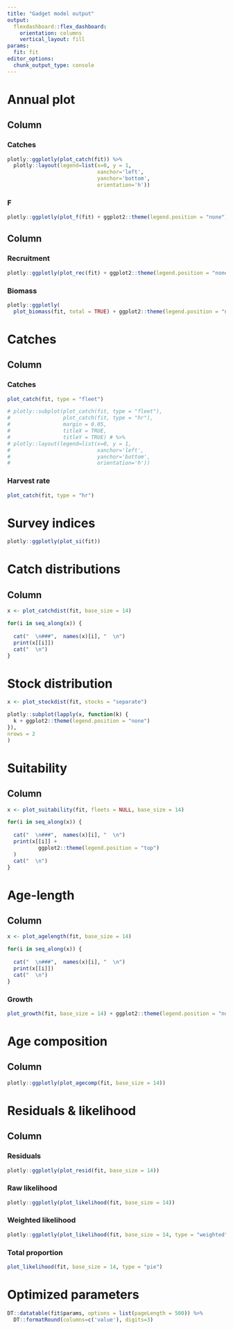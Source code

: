 ```yaml
---
title: "Gadget model output"
output: 
  flexdashboard::flex_dashboard:
    orientation: columns
    vertical_layout: fill
params: 
  fit: fit
editor_options: 
  chunk_output_type: console
---
```


Annual plot
=======================================================================

Column {data-width=500}
-----------------------------------------------------------------------

### Catches

```r
plotly::ggplotly(plot_catch(fit)) %>% 
  plotly::layout(legend=list(x=0, y = 1, 
                             xanchor='left',
                             yanchor='bottom',
                             orientation='h'))
```

### F

```r
plotly::ggplotly(plot_f(fit) + ggplot2::theme(legend.position = "none"))
```


Column {data-width=500}
-----------------------------------------------------------------------

### Recruitment

```r
plotly::ggplotly(plot_rec(fit) + ggplot2::theme(legend.position = "none"))
```

### Biomass

```r
plotly::ggplotly(
  plot_biomass(fit, total = TRUE) + ggplot2::theme(legend.position = "none"))
```

Catches
=======================================================================

Column {.tabset}
-----------------------------------------------------------------------

### Catches

```r
plot_catch(fit, type = "fleet")

# plotly::subplot(plot_catch(fit, type = "fleet"),
#                 plot_catch(fit, type = "hr"),
#                 margin = 0.05,
#                 titleX = TRUE,
#                 titleY = TRUE) # %>% 
# plotly::layout(legend=list(x=0, y = 1, 
#                            xanchor='left',
#                            yanchor='bottom',
#                            orientation='h')) 

```

### Harvest rate

```r
plot_catch(fit, type = "hr")
```


Survey indices
=======================================================================

```r
plotly::ggplotly(plot_si(fit))
```


Catch distributions 
=======================================================================

Column {.tabset}
-----------------------------------------------------------------------

```r
x <- plot_catchdist(fit, base_size = 14)
```

```r

for(i in seq_along(x)) {
  
  cat("  \n###",  names(x)[i], "  \n")
  print(x[[i]])
  cat("  \n")
}

```

Stock distribution 
=======================================================================

```r
x <- plot_stockdist(fit, stocks = "separate")

plotly::subplot(lapply(x, function(k) {
  k + ggplot2::theme(legend.position = "none")
}),
nrows = 2
)
```

Suitability
=======================================================================

Column {.tabset}
-----------------------------------------------------------------------

```r
x <- plot_suitability(fit, fleets = NULL, base_size = 14)
```

```r

for(i in seq_along(x)) {
  
  cat("  \n###",  names(x)[i], "  \n")
  print(x[[i]] + 
          ggplot2::theme(legend.position = "top")
  )
  cat("  \n")
}

```

Age-length
=======================================================================

Column {.tabset}
-----------------------------------------------------------------------

```r
x <- plot_agelength(fit, base_size = 14)
```

```r

for(i in seq_along(x)) {
  
  cat("  \n###",  names(x)[i], "  \n")
  print(x[[i]])
  cat("  \n")
}
```

### Growth

```r
plot_growth(fit, base_size = 14) + ggplot2::theme(legend.position = "none")
```

Age composition 
=======================================================================

Column 
-----------------------------------------------------------------------

```r
plotly::ggplotly(plot_agecomp(fit, base_size = 14))
```

Residuals & likelihood
=======================================================================

Column {.tabset}
-----------------------------------------------------------------------

### Residuals

```r
plotly::ggplotly(plot_resid(fit, base_size = 14))
```

### Raw likelihood

```r
plotly::ggplotly(plot_likelihood(fit, base_size = 14))
```

### Weighted likelihood

```r
plotly::ggplotly(plot_likelihood(fit, base_size = 14, type = "weighted"))
```

### Total proportion

```r
plot_likelihood(fit, base_size = 14, type = "pie")
```

Optimized parameters
=======================================================================

```r
DT::datatable(fit$params, options = list(pageLength = 500)) %>%
  DT::formatRound(columns=c('value'), digits=3)
```

